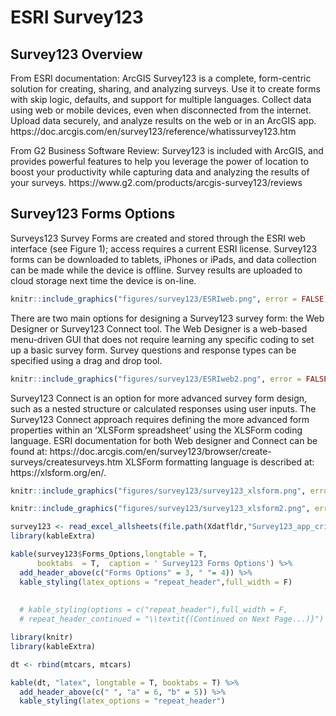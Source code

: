 # ESRI Survey123

## Survey123 Overview

From ESRI documentation: ArcGIS Survey123 is a complete, form-centric solution for creating, sharing, and analyzing surveys. Use it to create forms with skip logic, defaults, and support for multiple languages. Collect data using web or mobile devices, even when disconnected from the internet. Upload data securely, and analyze results on the web or in an ArcGIS app. 
https://doc.arcgis.com/en/survey123/reference/whatissurvey123.htm

From G2 Business Software Review: Survey123 is included with ArcGIS, and provides powerful features to help you leverage the power of location to boost your productivity while capturing data and analyzing the results of your surveys. https://www.g2.com/products/arcgis-survey123/reviews

## Survey123 Forms Options

Surveys123 Survey Forms are created and stored through the ESRI web interface (see Figure 1); access requires a current ESRI license. Survey123 forms can be downloaded to tablets, iPhones or iPads, and data collection can be made while the device is offline. Survey results are uploaded to cloud storage next time the device is on-line. 

```r
knitr::include_graphics("figures/survey123/ESRIweb.png", error = FALSE)
```

There are two main options for designing a Survey123 survey form: the Web Designer or Survey123 Connect tool. The Web Designer is a web-based menu-driven GUI that does not require learning any specific coding to set up a basic survey form.  Survey questions and response types can be specified using a drag and drop tool.

```r
knitr::include_graphics("figures/survey123/ESRIweb2.png", error = FALSE)
```

Survey123 Connect is an option for more advanced survey form design, such as a nested structure or calculated responses using user inputs.  The Survey123 Connect approach requires defining the more advanced form properties within an ‘XLSForm spreadsheet’ using the XLSForm coding language.  ESRI documentation for both Web designer and Connect can be found at: https://doc.arcgis.com/en/survey123/browser/create-surveys/createsurveys.htm
XLSForm formatting language is described at: https://xlsform.org/en/.

```r
knitr::include_graphics("figures/survey123/survey123_xlsform.png", error = FALSE)
```


```r
knitr::include_graphics("figures/survey123/survey123_xlsform2.png", error = FALSE)
```

```r

survey123 <- read_excel_allsheets(file.path(Xdatfldr,"Survey123_app_criteria.xlsx"))
library(kableExtra)

kable(survey123$Forms_Options,longtable = T, 
      booktabs  = T,  caption = ' Survey123 Forms Options') %>%
  add_header_above(c("Forms Options" = 3, " "= 4)) %>%
  kable_styling(latex_options = "repeat_header",full_width = F)
  
  
  # kable_styling(options = c("repeat_header"),full_width = F,
  # repeat_header_continued = "\\textit{(Continued on Next Page...)}")

```

```r

library(knitr)
library(kableExtra)

dt <- rbind(mtcars, mtcars) 

kable(dt, "latex", longtable = T, booktabs = T) %>%
  add_header_above(c(" ", "a" = 6, "b" = 5)) %>%
  kable_styling(latex_options = "repeat_header")

```




